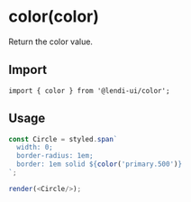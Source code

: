
# color(color)

Return the color value.

## Import 
```
import { color } from '@lendi-ui/color';
```

## Usage

```js
const Circle = styled.span`
  width: 0;
  border-radius: 1em;
  border: 1em solid ${color('primary.500')}
`;

render(<Circle/>);
```
